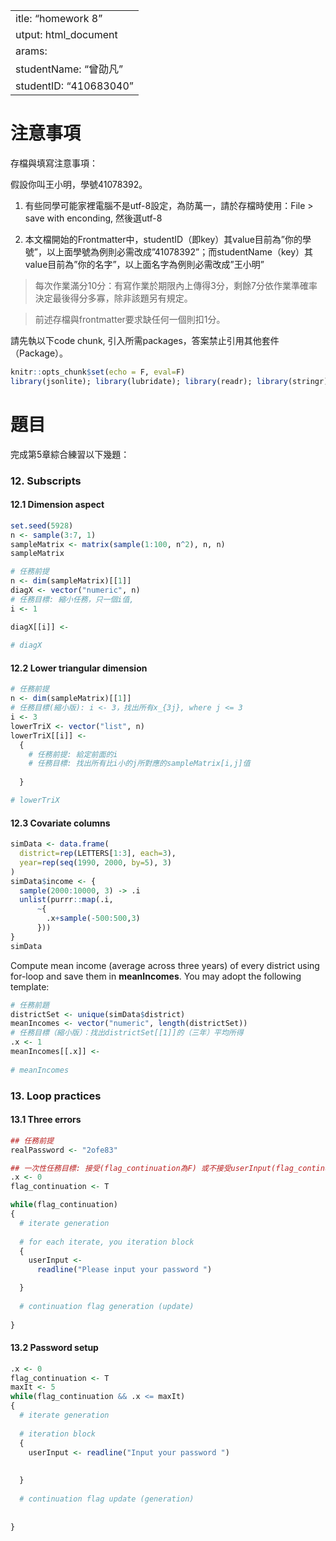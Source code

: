  ---
title: "homework 8"
output: html_document
params:
  studentName: "曾劭凡"
  studentID: "410683040"
---

# 注意事項

存檔與填寫注意事項：

假設你叫王小明，學號41078392。

  1. 有些同學可能家裡電腦不是utf-8設定，為防萬一，請於存檔時使用：File > save with enconding, 然後選utf-8

  2. 本文檔開始的Frontmatter中，studentID（即key）其value目前為"你的學號"，以上面學號為例則必需改成"41078392"；而studentName（key）其value目前為"你的名字"，以上面名字為例則必需改成"王小明"
  
> 每次作業滿分10分：有寫作業於期限內上傳得3分，剩餘7分依作業準確率決定最後得分多寡，除非該題另有規定。

> 前述存檔與frontmatter要求缺任何一個則扣1分。

請先執以下code chunk, 引入所需packages，答案禁止引用其他套件（Package）。
```{r setup, include=FALSE}
knitr::opts_chunk$set(echo = F, eval=F)
library(jsonlite); library(lubridate); library(readr); library(stringr); library(purrr); library(glue)
```

# 題目

完成第5章綜合練習以下幾題：


### 12. Subscripts{-}


#### 12.1 Dimension aspect{-}

```{r data121, echo=TRUE}
set.seed(5928)
n <- sample(3:7, 1) 
sampleMatrix <- matrix(sample(1:100, n^2), n, n)
sampleMatrix
```


```{r ans121, echo=T}
# 任務前提
n <- dim(sampleMatrix)[[1]]
diagX <- vector("numeric", n)
# 任務目標: 縮小任務，只一個i值, 
i <- 1

diagX[[i]] <- 
  
# diagX
```

#### 12.2 Lower triangular dimension{-}

```{r ans122, echo=TRUE}
# 任務前提
n <- dim(sampleMatrix)[[1]]
# 任務目標(縮小版): i <- 3，找出所有x_{3j}, where j <= 3
i <- 3
lowerTriX <- vector("list", n)
lowerTriX[[i]] <- 
  {
    # 任務前提: 給定前面的i
    # 任務目標: 找出所有比i小的j所對應的sampleMatrix[i,j]值
    
  }

# lowerTriX
```

#### 12.3 Covariate columns{-}

```{r data123}
simData <- data.frame(
  district=rep(LETTERS[1:3], each=3),
  year=rep(seq(1990, 2000, by=5), 3)
)
simData$income <- {
  sample(2000:10000, 3) -> .i
  unlist(purrr::map(.i, 
      ~{
        .x+sample(-500:500,3)
      }))
}
simData
```


Compute mean income (average across three years) of every district using for-loop and save them in **meanIncomes**. You may adopt the following template:
```{r ans123, echo=T}
# 任務前題
districtSet <- unique(simData$district)
meanIncomes <- vector("numeric", length(districtSet))
# 任務目標（縮小版）：找出districtSet[[1]]的（三年）平均所得
.x <- 1
meanIncomes[[.x]] <- 
  
# meanIncomes
```

### 13. Loop practices{-}

#### 13.1 Three errors{-}

```{r ans131s}
## 任務前提
realPassword <- "2ofe83"

## 一次性任務目標: 接受(flag_continuation為F) 或不接受userInput(flag_continuation為T)
.x <- 0
flag_continuation <- T

while(flag_continuation)
{
  # iterate generation
  
  # for each iterate, you iteration block
  {
    userInput <- 
      readline("Please input your password ")

  }
  
  # continuation flag generation (update)
  
}


```


#### 13.2 Password setup{-}


```{r ans132s, echo=TRUE}
.x <- 0
flag_continuation <- T
maxIt <- 5
while(flag_continuation && .x <= maxIt)
{
  # iterate generation
  
  # iteration block
  {
    userInput <- readline("Input your password ")
    
    
  }
  
  # continuation flag update (generation)
  
  
}
```

